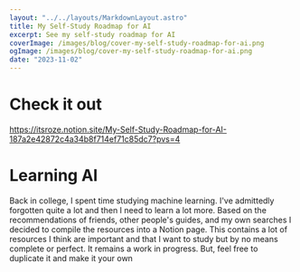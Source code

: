 ```yaml
---
layout: "../../layouts/MarkdownLayout.astro"
title: My Self-Study Roadmap for AI
excerpt: See my self-study roadmap for AI
coverImage: /images/blog/cover-my-self-study-roadmap-for-ai.png
ogImage: /images/blog/cover-my-self-study-roadmap-for-ai.png
date: "2023-11-02"
---
```


# Check it out  
https://itsroze.notion.site/My-Self-Study-Roadmap-for-AI-187a2e42872c4a34b8f714ef71c85dc7?pvs=4

# Learning AI

Back in college, I spent time studying machine learning. I&apos;ve admittedly forgotten quite a lot and then I need to learn a lot more. Based on the recommendations of friends, other people&apos;s guides, and my own searches I decided to compile the resources into a Notion page. This contains a lot of resources I think are important and that I want to study but by no means complete or perfect. It remains a work in progress. But, feel free to duplicate it and make it your own
